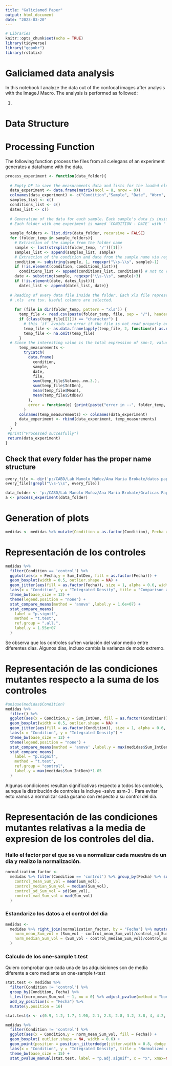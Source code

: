 ```yaml
---
title: "Galiciamed Paper"
output: html_document
date: "2023-03-20"
---
```

```r
# Libraries
knitr::opts_chunk$set(echo = TRUE)
library(tidyverse)
library("ggpubr")
library(rstatix)
```



# Galiciamed data analysis

In this notebook I analyze the data out of the confocal images after analysis with the ImageJ Macro. The analysis is performed as followed:

1. 


# Data Structure


# Processing Function  

The following function process the files from all c.elegans of an experiment generates a dataframe with the data.




```r

process_experiment <- function(data_folder){
  
  # Empty DF to save the measurements data and lists for the loaded elements
  data_experiment <- data.frame(matrix(ncol = 8, nrow = 0))
  colnames(data_experiment) <- c("Condition","Sample", "Date", "Worm", "Sum_vol","Sum_IntDen", "Media_Mean", "Media_StdDev")
  samples_list <- c()
  conditions_list <- c()
  dates_list <- c()
  
  # Generation of the data for each sample. Each sample's data is inside a folder, then each folder inside the data folder is processed
  # Each folder with one experiment is named ´CONDITION - DATE´ with " - " as separator
  
  sample_folders <- list.dirs(data_folder, recursive = FALSE)
  for (folder_temp in sample_folders){
    # Extraction of the sample from the folder name
    sample <- last(strsplit(folder_temp, '/')[[1]])
    samples_list <- append(samples_list, sample)
    # Extraction of the condition and date from the sample name via regex
    condition <- substring(sample, 1, regexpr("\\s-\\s", sample)-1)
    if (!is.element(condition, conditions_list)){
      conditions_list <- append(conditions_list, condition)} # not to repeat the condition in the list
    date <- substring(sample, regexpr("\\s-\\s", sample)+3)
    if (!is.element(date, dates_list)){
      dates_list <- append(dates_list, date)}
    
  # Reading of every data file inside the folder. Each xls file represents the measurements in one c.elegans sample image
  # .xls  are tsv. Useful columns are selected.
    
    for (file in dir(folder_temp, pattern = "xls")) {
      temp_file <- read.csv(paste(folder_temp, file, sep = "/"), header = TRUE, sep = "\t", dec = ".", fill = TRUE)[,c(1,2,3,6,7,8)]
      if (class(temp_file[[1]]) == "character") {
        # this ´if´ avoids an error if the file is not read properly or was modified in excel, since the firs column should be a numeric index
        temp_file <- as.data.frame(apply(temp_file, 2, function(x) as.numeric(x)))
        temp_file <- na.omit(temp_file)
      }
  # Since the interesting value is the total expression of smn-1, values of each file are aggregated with the sum of the integrated density. This way, each c.elegant becomes an observation into our dataset
      temp_measurements <-
        tryCatch(
          data.frame(
            condition,
            sample,
            date,
            file,
            sum(temp_file$Volume..nm.3.),
            sum(temp_file$IntDen),
            mean(temp_file$Mean),
            mean(temp_file$StdDev)
          ),
          error = function(e) {print(paste("error in --", folder_temp, "--", file))}
        )
      colnames(temp_measurements) <- colnames(data_experiment)
      data_experiment <- rbind(data_experiment, temp_measurements)
    }
  }
 #print("Processed succesfully")
 return(data_experiment)
}

```

## Check that every folder has the proper name structure
```r
every_file <- dir('p:/CABD/Lab Manolo Muñoz/Ana Maria Brokate/datos paper Galiciamed/', recursive = TRUE, include.dirs = FALSE)
every_file[!grepl("\\s-\\s", every_file)]
```


```r
data_folder <- 'p:/CABD/Lab Manolo Muñoz/Ana Maria Brokate/Graficas Paper/datos'
a <- process_experiment(data_folder)
```

# Generation of plots
```r
medidas <- medidas %>% mutate(Condition = as.factor(Condition), Fecha = as.factor(Fecha)) %>% mutate(Condition = relevel(Condition, ref = 'control'))
```


# Representación de los controles


```r

medidas %>%
  filter(Condition == 'control') %>%
  ggplot(aes(x = Fecha,y = Sum_IntDen, fill = as.factor(Fecha))) + 
  geom_boxplot(width = 0.5, outlier.shape = NA) +
  geom_jitter(aes(fill = as.factor(Fecha)), size = 1, alpha = 0.6, width = 0.18) +
  labs(x = "Condition", y = "Integrated Density", title = "Comparison among controls adquired in different days") +
  theme_bw(base_size = 12) +
  theme(legend.position = "none") +
  stat_compare_means(method = 'anova' ,label.y = 1.6e+07) +
  stat_compare_means(
    label = "p.signif",
    method = "t.test",
    ref.group = ".all.",
    label.y = 1.55e+07
  )

```

Se observa que los controles sufren variación del valor medio entre diferentes dias. Algunos dias, incluso cambia la varianza de modo extremo.

# Representación de las condiciones mutantes respecto a la suma de los controles

```r
#unique(medidas$Condition)
medidas %>%
  filter() %>%
  ggplot(aes(x = Condition,y = Sum_IntDen, fill = as.factor(Condition))) +
  geom_boxplot(width = 0.5, outlier.shape = NA) +
  geom_jitter(aes(fill = as.factor(Condition)), size = 1, alpha = 0.6, width = 0.2) +
  labs(x = "Condition", y = "Integrated Density") +
  theme_bw(base_size = 12) +
  theme(legend.position = "none") +
  stat_compare_means(method = 'anova' ,label.y = max(medidas$Sum_IntDen)*1.15) +
  stat_compare_means(
    label = "p.signif",
    method = "t.test",
    ref.group = "control",
    label.y = max(medidas$Sum_IntDen)*1.05
  )

```
Algunas condiciones resultan significativas respecto a todos los controles, aunque la distribución de controles la incluye -salvo asm-3-. Para evitar esto vamos a normalizar cada gusano con respecto a su control del dia.

# Representación de las condiciones mutantes relativas a la media de expresion de los controles del dia.

### Hallo el factor por el que se va a normalizar cada muestra de un dia y realizo la normalización.
```r

normalization_factor <-
  medidas %>% filter(Condition == 'control') %>% group_by(Fecha) %>% summarise(
    control_mean_Sum_vol = mean(Sum_vol),
    control_median_Sum_vol = median(Sum_vol),
    control_sd_Sum_vol = sd(Sum_vol),
    control_mad_Sum_vol = mad(Sum_vol)
  )
```
### Estandarizo los datos a el control del dia
```r
medidas <-
  medidas %>% right_join(normalization_factor, by = "Fecha") %>% mutate(
    norm_mean_Sum_vol = (Sum_vol - control_mean_Sum_vol)/control_sd_Sum_vol,
    norm_median_Sum_vol = (Sum_vol - control_median_Sum_vol)/control_mad_Sum_vol
  )
```
### Calculo de los one-sample t.test
Quiero comprobar que cada una de las adquisiciones son de media diferente a cero mediante un one-sample t-test
```r

stat.test <- medidas %>%
  filter(Condition != 'control') %>%
  group_by(Condition, Fecha) %>%
  t_test(norm_mean_Sum_vol ~ 1, mu = 0) %>% adjust_pvalue(method = "bonferroni") %>% add_significance("p.adj") %>%
  add_xy_position(x = "Fecha") %>%
  mutate(y.position = 16) 

```

```r
stat.test$x <- c(0.9, 1.2, 1.7, 1.90, 2.1, 2.3, 2.8, 3.2, 3.8, 4, 4.2, 4.8, 5.2, 5.8, 6, 6.2, 6.8, 7, 7.2, 7.7, 7.9, 8.1, 8.3, 8.8, 9, 9.2, 9.8, 10, 10.2, 10.8, 11.2)

medidas %>%
  filter(Condition != 'control') %>%
  ggplot(aes(x = Condition,y = norm_mean_Sum_vol, fill = Fecha)) +
  geom_boxplot( outlier.shape = NA, width = 0.6) +
  geom_point(position = position_jitterdodge(jitter.width = 0.8, dodge.width = 0.6), size =1, alpha=0.6) +
  labs(x = "Condition", y = "Integrated Density", title = "Normalized change in expression with respect own control") +
  theme_bw(base_size = 15) +
  stat_pvalue_manual(stat.test, label = "p.adj.signif", x = "x", xmax=NULL)

```




